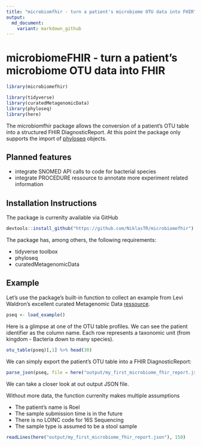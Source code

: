 ```yaml
---
title: "microbiomfhir - turn a patient's microbiome OTU data into FHIR"
output:
  md_document:
    variant: markdown_github
---
```


# microbiomeFHIR - turn a patient's microbiome OTU data into FHIR

```r
library(microbiomefhir)

library(tidyverse)
library(curatedMetagenomicData)
library(phyloseq)
library(here)
```

The microbiomfhir package allows the conversion of a patient's OTU table into a structured FHIR DiagnosticReport. At this point the package only supports the import of [phyloseq](https://joey711.github.io/phyloseq/) objects. 

## Planned features

* integrate SNOMED API calls to code for bacterial species
* integrate PROCEDURE ressource to annotate more experiment related information 

## Installation Instructions

The package is currenlty available via GitHub

```r
devtools::install_github("https://github.com/NiklasTR/microbiomefhir")
```

The package has, among others, the following requirements: 

* tidyverse toolbox
* phyloseq
* curatedMetagenomicData

## Example

Let's use the package's built-in function to collect an example from Levi Waldron's excellent curated Metagenomic Data [ressource](http://waldronlab.io/curatedMetagenomicData/).

```r
pseq <- load_example()
```

Here is a glimpse at one of the OTU table profiles. We can see the patient identifier as the column name. Each row represents a taxonomic unit (from kingdom - Bacteria down to many species). 

```r
otu_table(pseq)[,1] %>% head(30)
```

We can simply export the patient's OTU table into a FHIR DiagnosticReport:

```r
parse_json(pseq, file = here("output/my_first_microbiome_fhir_report.json"))
```

We can take a closer look at out output JSON file.

Without more data, the function currenlty makes multiple assumptions

* The patient's name is Roel
* The sample submission time is in the future
* There is no LOINC code for 16S Sequencing
* The sample type is assumed to be a stool sample


```r
readLines(here("output/my_first_microbiome_fhir_report.json"), 150)
```

